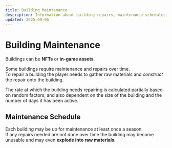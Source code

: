 ```yaml
---
title: Building Maintenance
description: Information about building repairs, maintenance schedules, and mechanics for in-game and NFT buildings.
updated: 2025-09-05
---
```


# Building Maintenance

Buildings can be **NFTs** or **in-game assets**.

Some buildings require maintenance and repairs over time.  
To repair a building the player needs to gather raw materials and *construct* the repair onto the building.

The rate at which the building needs repairing is calculated partially based on random factors, and also dependent on the size of the building and the number of days it has been active.



## Maintenance Schedule

Each building may be up for maintenance at least once a season.  
If any repairs needed are not done over time the building may become unusable and may even **explode into raw materials**.
